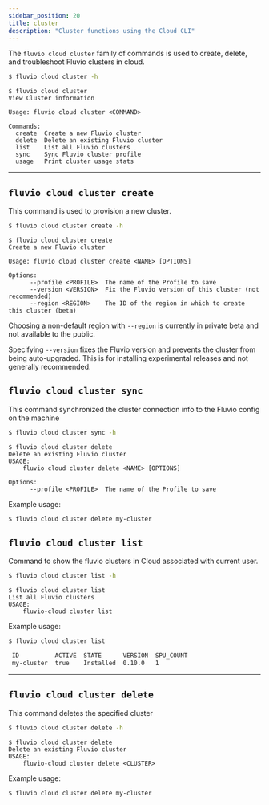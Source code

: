 ```yaml
---
sidebar_position: 20
title: cluster
description: "Cluster functions using the Cloud CLI"
---
```


The `fluvio cloud cluster` family of commands is used to create, delete, and troubleshoot Fluvio clusters in cloud.

```bash
$ fluvio cloud cluster -h
```

```
$ fluvio cloud cluster
View Cluster information

Usage: fluvio cloud cluster <COMMAND>

Commands:
  create  Create a new Fluvio cluster
  delete  Delete an existing Fluvio cluster
  list    List all Fluvio clusters
  sync    Sync Fluvio cluster profile
  usage   Print cluster usage stats
```

---

## `fluvio cloud cluster create`

This command is used to provision a new cluster.

```bash
$ fluvio cloud cluster create -h
```

```
$ fluvio cloud cluster create
Create a new Fluvio cluster

Usage: fluvio cloud cluster create <NAME> [OPTIONS]

Options:
      --profile <PROFILE>  The name of the Profile to save
      --version <VERSION>  Fix the Fluvio version of this cluster (not recommended)
      --region <REGION>    The ID of the region in which to create this cluster (beta)
```

Choosing a non-default region with `--region` is currently in private beta and not available to the public.

Specifying `--version` fixes the Fluvio version and prevents the cluster from being auto-upgraded. This is for installing experimental releases and not generally recommended.

## `fluvio cloud cluster sync`

This command synchronized the cluster connection info to the Fluvio config on the machine

```bash
$ fluvio cloud cluster sync -h
```

```
$ fluvio cloud cluster delete
Delete an existing Fluvio cluster
USAGE:
    fluvio cloud cluster delete <NAME> [OPTIONS]

Options:
      --profile <PROFILE>  The name of the Profile to save
```

Example usage:

```bash
$ fluvio cloud cluster delete my-cluster
```

## `fluvio cloud cluster list`

Command to show the fluvio clusters in Cloud associated with current user.

```bash
$ fluvio cloud cluster list -h
```

```
$ fluvio cloud cluster list
List all Fluvio clusters
USAGE:
    fluvio-cloud cluster list
```

Example usage:

```bash
$ fluvio cloud cluster list

 ID          ACTIVE  STATE      VERSION  SPU_COUNT
 my-cluster  true    Installed  0.10.0   1
```

---

## `fluvio cloud cluster delete`

This command deletes the specified cluster

```bash
$ fluvio cloud cluster delete -h
```

```
$ fluvio cloud cluster delete
Delete an existing Fluvio cluster
USAGE:
    fluvio-cloud cluster delete <CLUSTER>
```

Example usage:

```bash
$ fluvio cloud cluster delete my-cluster
```
